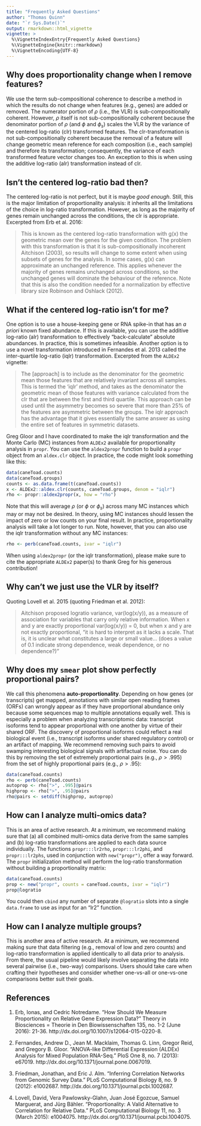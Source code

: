 ```yaml
---
title: "Frequently Asked Questions"
author: "Thomas Quinn"
date: "`r Sys.Date()`"
output: rmarkdown::html_vignette
vignette: >
  %\VignetteIndexEntry{Frequently Asked Questions}
  %\VignetteEngine{knitr::rmarkdown}
  %\VignetteEncoding{UTF-8}
---
```

    
## Why does proportionality change when I remove features?

We use the term sub-compositional coherence to describe a method in which the results do not change when features (e.g., genes) are added or removed. The numerator portion of $\rho$ (i.e., the VLR) is sub-compositionally coherent. However, $\rho$ itself is not sub-compositionally coherent because the denominator portion of $\rho$ (and $\phi$ and $\phi_s$) scales the VLR by the variance of the centered log-ratio (clr) transformed features. The clr-transformation is not sub-compositionally coherent because the removal of a feature will change geometric mean reference for each composition (i.e., each sample) and therefore its transformation; consequently, the variance of each transformed feature vector changes too. An exception to this is when using the additive log-ratio (alr) transformation instead of clr.

## Isn't the centered log-ratio bad then?

The centered log-ratio is not perfect, but it is maybe *good enough*. Still, this is the major limitation of proportionality analysis: it inherits all the limitations of the choice in log-ratio transformation. However, as long as the majority of genes remain unchanged across the conditions, the clr is appropriate. Excerpted from Erb et al. 2016:

> This is known as the centered log-ratio transformation with g(x) the geometric mean over the genes for the given condition. The problem with this transformation is that it is sub-compositionally incoherent Aitchison (2003), so results will change to some extent when using subsets of genes for the analysis. In some cases, g(x) can approximate an unchanged reference. This applies whenever the majority of genes remains unchanged across conditions, so the unchanged genes will dominate the behaviour of the reference. Note that this is also the condition needed for a normalization by effective library size Robinson and Oshlack (2012).
    
## What if the centered log-ratio isn't for me?

One option is to use a house-keeping gene or RNA spike-in that has an *a priori* known fixed abundance. If this is available, you can use the additive log-ratio (alr) transformation to effectively "back-calculate" absolute abundances. In practice, this is sometimes infeasible. Another option is to use a novel transformation introduced in Fernandes et al. 2013 called the inter-quartile log-ratio (iqlr) transformation. Excerpted from the `ALDEx2` vignette:

> The [approach] is to include as the denominator for the geometric mean those features that are relatively invariant across all samples. This is termed the ‘iqlr’ method, and takes as the denominator the geometric mean of those features with variance calculated from the clr that are between the first and third quartile. This approach can be used until the asymmetry becomes so severe that more than 25% of the features are asymmetric between the groups. The iqlr approach has the advantage that it gives essentially the same answer as using the entire set of features in symmetric datasets.

Greg Gloor and I have coordinated to make the iqlr transformation and the Monte Carlo (MC) instances from `ALDEx2` available for proportionality analysis in `propr`. You can use the `aldex2propr` function to build a `propr` object from an `aldex.clr` object. In practice, the code might look something like this:

```r
data(caneToad.counts)
data(caneToad.groups)
counts <- as.data.frame(t(caneToad.counts))
x <- ALDEx2::aldex.clr(counts, caneToad.groups, denom = "iqlr")
rho <- propr::aldex2propr(x, how = "rho")
```

Note that this will average $\rho$ (or $\phi$ or $\phi_s$) across many MC instances which may or may not be desired. In theory, using MC instances should lessen the impact of zero or low counts on your final result. In practice, proportionality analysis will take a lot longer to run. Note, however, that you can also use the iqlr transformation without any MC instances:

```r
rho <- perb(caneToad.counts, ivar = "iqlr")
```

When using `aldex2propr` (or the iqlr transformation), please make sure to cite the appropriate `ALDEx2` paper(s) to thank Greg for his generous contribution!

## Why can't we just use the VLR by itself?

Quoting Lovell et al. 2015 (quoting Friedman et al. 2012):

> Aitchison proposed logratio variance, var(log(x/y)), as a measure of association for variables that carry only relative information. When x and y are exactly proportional var(log(x/y)) = 0, but when x and y are not exactly proportional, “it is hard to interpret as it lacks a scale. That is, it is unclear what constitutes a large or small value… (does a value of 0.1 indicate strong dependence, weak dependence, or no dependence?)”

## Why does my `smear` plot show perfectly proportional pairs?

We call this phenomena **auto-proportionality**. Depending on how genes (or transcripts) get mapped, annotations with similar open reading frames (ORFs) can wrongly appear as if they have proportional abundance only because some sequences map to multiple annotations equally well. This is especially a problem when analyzing transcriptomic data: transcript isoforms tend to appear proportional with one another by virtue of their shared ORF. The discovery of proportional isoforms could reflect a real biological event (i.e., transcript isoforms under shared regulatory control) or an artifact of mapping. We recommend removing such pairs to avoid swamping interesting biological signals with artifactual noise. You can do this by removing the set of extremely proportional pairs (e.g., $\rho > .995$) from the set of highly proportional pairs (e.g., $\rho > .95$):

```r
data(caneToad.counts)
rho <- perb(caneToad.counts)
autoprop <- rho[">", .995]@pairs
highprop <- rho[">", .95]@pairs
rho@pairs <- setdiff(highprop, autoprop)
```

## How can I analyze multi-omics data?

This is an area of active research. At a minimum, we recommend making sure that (a) all combined multi-omics data derive from the same samples and (b) log-ratio transformations are applied to each data source individually. The functions `propr:::lr2rho`, `propr:::lr2phi`, and `propr:::lr2phs`, used in conjunction with `new("propr")`, offer a way forward. The `propr` initialization method will perform the log-ratio transformation without building a proportionality matrix:

```r
data(caneToad.counts)
prop <- new("propr", counts = caneToad.counts, ivar = "iqlr")
prop@logratio
```

You could then `cbind` any number of separate `@logratio` slots into a single `data.frame` to use as input for an "lr2" function.

## How can I analyze multiple groups?

This is another area of active research. At a minimum, we recommend making sure that data filtering (e.g., removal of low and zero counts) and log-ratio transformation is applied identically to all data prior to analysis. From there, the usual pipeline would likely involve separating the data into several pairwise (i.e., two-way) comparisons. Users should take care when crafting their hypotheses and consider whether one-vs-all or one-vs-one comparisons better suit their goals.

## References

1. Erb, Ionas, and Cedric Notredame. “How Should We Measure Proportionality on Relative Gene Expression Data?” Theory in Biosciences = Theorie in Den Biowissenschaften 135, no. 1-2 (June 2016): 21-36. http://dx.doi.org/10.1007/s12064-015-0220-8.

2. Fernandes, Andrew D., Jean M. Macklaim, Thomas G. Linn, Gregor Reid, and Gregory B. Gloor. “ANOVA-like Differential Expression (ALDEx) Analysis for Mixed Population RNA-Seq.” PloS One 8, no. 7 (2013): e67019. http://dx.doi.org/10.1371/journal.pone.0067019.

3. Friedman, Jonathan, and Eric J. Alm. “Inferring Correlation Networks from Genomic Survey Data.” PLoS Computational Biology 8, no. 9 (2012): e1002687. http://dx.doi.org/10.1371/journal.pcbi.1002687.

4. Lovell, David, Vera Pawlowsky-Glahn, Juan José Egozcue, Samuel Marguerat, and Jürg Bähler. “Proportionality: A Valid Alternative to Correlation for Relative Data.” PLoS Computational Biology 11, no. 3 (March 2015): e1004075. http://dx.doi.org/10.1371/journal.pcbi.1004075.
